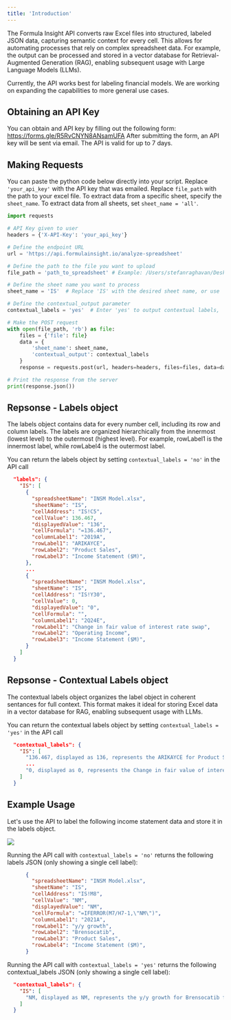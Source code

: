 ```yaml
---
title: 'Introduction'
---
```

The Formula Insight API converts raw Excel files into structured, labeled JSON data, capturing semantic context for every cell. This allows for automating processes that rely on complex spreadsheet data. For example, the output can be processed and stored in a vector database for Retrieval-Augmented Generation (RAG), enabling subsequent usage with Large Language Models (LLMs).

Currently, the API works best for labeling financial models. We are working on expanding the capabilities to more general use cases. 
## Obtaining an API Key

You can obtain and API key by filling out the following form: https://forms.gle/R5RvCNYN8ANsamUFA
After submitting the form, an API key will be sent via email. The API is valid for up to 7 days.

## Making Requests

You can paste the python code below directly into your script. Replace `'your_api_key'` with the API key that was emailed. Replace `file_path` with the path to your excel file. To extract data from a specific sheet, specify the `sheet_name`. To extract data from all sheets, set `sheet_name = 'all'`.

```python
import requests

# API Key given to user
headers = {'X-API-Key': 'your_api_key'} 

# Define the endpoint URL
url = 'https://api.formulainsight.io/analyze-spreadsheet'

# Define the path to the file you want to upload
file_path = 'path_to_spreadsheet' # Example: /Users/stefanraghavan/Desktop/local-github/example-spreadsheets/INSM Model.xlsx

# Define the sheet name you want to process
sheet_name = 'IS'  # Replace 'IS' with the desired sheet name, or use 'all' for all sheets

# Define the contextual_output parameter
contextual_labels = 'yes'  # Enter 'yes' to output contextual labels, 'no' for raw json output

# Make the POST request
with open(file_path, 'rb') as file:
    files = {'file': file}
    data = {
        'sheet_name': sheet_name,
        'contextual_output': contextual_labels
    }
    response = requests.post(url, headers=headers, files=files, data=data)

# Print the response from the server
print(response.json())
```
## Repsonse - Labels object

The labels object contains data for every number cell, including its row and column labels. The labels are organized hierarchically from the innermost (lowest level) to the outermost (highest level).  For example, rowLabel1 is the innermost label, while rowLabel4 is the outermost label.

You can return the labels object by setting `contextual_labels = 'no'` in the API call

```json
  "labels": {
    "IS": [
      {
        "spreadsheetName": "INSM Model.xlsx",
        "sheetName": "IS",
        "cellAddress": "IS!C5",
        "cellValue": 136.467,
        "displayedValue": "136",
        "cellFormula": "=136.467",
        "columnLabel1": "2019A",
        "rowLabel1": "ARIKAYCE",
        "rowLabel2": "Product Sales",
        "rowLabel3": "Income Statement ($M)",
      },
      ...
      {
        "spreadsheetName": "INSM Model.xlsx",
        "sheetName": "IS",
        "cellAddress": "IS!Y30",
        "cellValue": 0,
        "displayedValue": "0",
        "cellFormula": "",
        "columnLabel1": "2Q24E",
        "rowLabel1": "Change in fair value of interest rate swap",
        "rowLabel2": "Operating Income",
        "rowLabel3": "Income Statement ($M)",
      }
    ]
  }
```

## Repsonse - Contextual Labels object

The contextual labels object organizes the label object in coherent sentances for full context. This format makes it ideal for storing Excel data in a vector database for RAG, enabling subsequent usage with LLMs.

You can return the contextual labels object by setting `contextual_labels = 'yes'` in the API call
```json
  "contextual_labels": {
    "IS": [
      "136.467, displayed as 136, represents the ARIKAYCE for Product Sales for Income Statement ($M) for the time period 2019A. It is calculated using the formula =136.467. This cell is located in the spreadsheet INSM Model.xlsx on the IS sheet and is stored in cell address IS!C5.",
      ...
      "0, displayed as 0, represents the Change in fair value of interest rate swap for Operating Income for Income Statement ($M) for the time period 2Q24E. This cell is located in the spreadsheet INSM Model.xlsx on the IS sheet and is stored in cell address IS!Y30.",
    ]
  }
```

## Example Usage

Let's use the API to label the following income statement data and store it in the labels object.

<Frame>
  <img src="/images/is_pic.png" style={{ borderRadius: '0.5rem' }} />
</Frame>

Running the API call with `contextual_labels = 'no'` returns the following labels JSON (only showing a single cell label):

```json
      {
        "spreadsheetName": "INSM Model.xlsx",
        "sheetName": "IS",
        "cellAddress": "IS!M8",
        "cellValue": "NM",
        "displayedValue": "NM",
        "cellFormula": "=IFERROR(M7/H7-1,\"NM\")",
        "columnLabel1": "2021A",
        "rowLabel1": "y/y growth",
        "rowLabel2": "Brensocatib",
        "rowLabel3": "Product Sales",
        "rowLabel4": "Income Statement ($M)",
      }
```
Running the API call with `contextual_labels = 'yes'` returns the following contextual_labels JSON (only showing a single cell label):

```json
  "contextual_labels": {
    "IS": [
      "NM, displayed as NM, represents the y/y growth for Brensocatib for Product Sales for Income Statement ($M) for the time period 2021A. It is calculated using the formula =IFERROR(M7/H7-1,\"NM\"). This cell is located in the spreadsheet INSM Model.xlsx on the IS sheet and is stored in cell address IS!M8.",
    ]
  }
```

